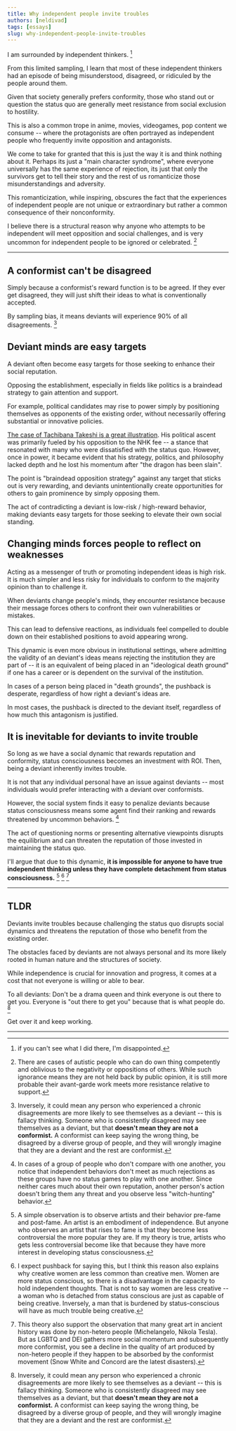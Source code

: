 ```yaml
---
title: Why independent people invite troubles
authors: [neldivad]
tags: [essays]
slug: why-independent-people-invite-troubles
---
```


I am surrounded by independent thinkers. [^1]

[^1]: if you can't see what I did there, I'm disappointed. 

From this limited sampling, I learn that most of these independent thinkers had an episode of being misunderstood, disagreed, or ridiculed by the people around them. 

<!--truncate-->

Given that society generally prefers conformity, those who stand out or question the status quo are generally meet resistance from social exclusion to hostility.

This is also a common trope in anime, movies, videogames, pop content we consume -- where the protagonists are often portrayed as independent people who frequently invite opposition and antagonists. 

We come to take for granted that this is just the way it is and think nothing about it. Perhaps its just a "main character syndrome", where everyone universally has the same experience of rejection, its just that only the survivors get to tell their story and the rest of us romanticize those misunderstandings and adversity. 


This romanticization, while inspiring, obscures the fact that the experiences of independent people are not unique or extraordinary but rather a common consequence of their nonconformity.

I believe there is a structural reason why anyone who attempts to be independent will meet opposition and social challenges, and is very uncommon for independent people to be ignored or celebrated. [^2] 

[^2]: There are cases of autistic people who can do own thing competently and oblivious to the negativity or oppositions of others. While such ignorance means they are not held back by public opinion, it is still more probable their avant-garde work meets more resistance relative to support. 


---

## A conformist can't be disagreed

Simply because a conformist's reward function is to be agreed. If they ever get disagreed, they will just shift their ideas to what is conventionally accepted. 

By sampling bias, it means deviants will experience 90% of all disagreements. [^5]

[^5]: Inversely, it could mean any person who experienced a chronic disagreements are more likely to see themselves as a deviant -- this is fallacy thinking. Someone who is consistently disagreed may see themselves as a deviant, but that **doesn't mean they are not a conformist.** A conformist can keep saying the wrong thing, be disagreed by a diverse group of people, and they will wrongly imagine that they are a deviant and the rest are conformist.

## Deviant minds are easy targets
A deviant often become easy targets for those seeking to enhance their social reputation. 

Opposing the establishment, especially in fields like politics is a braindead strategy to gain attention and support. 

For example, political candidates may rise to power simply by positioning themselves as opponents of the existing order, without necessarily offering substantial or innovative policies.

[The case of Tachibana Takeshi is a great illustration](https://www.youtube.com/watch?v=cZG95grO-vc&ab_channel=Japanalysis). His political ascent was primarily fueled by his opposition to the NHK fee -- a stance that resonated with many who were dissatisfied with the status quo. However, once in power, it became evident that his strategy, politics, and philosophy lacked depth and he lost his momentum after "the dragon has been slain". 

The point is "braindead opposition strategy" against any target that sticks out is very rewarding, and deviants unintentionally create opportunities for others to gain prominence by simply opposing them. 

The act of contradicting a deviant is low-risk / high-reward behavior, making deviants easy targets for those seeking to elevate their own social standing.

## Changing minds forces people to reflect on weaknesses
Acting as a messenger of truth or promoting independent ideas is high risk. It is much simpler and less risky for individuals to conform to the majority opinion than to challenge it. 

When deviants change people's minds, they encounter resistance because their message forces others to confront their own vulnerabilities or mistakes.

This can lead to defensive reactions, as individuals feel compelled to double down on their established positions to avoid appearing wrong. 

This dynamic is even more obvious in institutional settings, where admitting the validity of an deviant's ideas means rejecting the institution they are part of -- it is an equivalent of being placed in an "ideological death ground" if one has a career or is dependent on the survival of the institution. 

In cases of a person being placed in "death grounds", the pushback is desperate, regardless of how right a deviant's ideas are. 

In most cases, the pushback is directed to the deviant itself, regardless of how much this antagonism is justified. 


## It is inevitable for deviants to invite trouble
So long as we have a social dynamic that rewards reputation and conformity, status consciousness becomes an investment with ROI. Then, being a deviant inherently invites trouble.

It is not that any individual personal have an issue against deviants -- most individuals would prefer interacting with a deviant over conformists. 

However, the social system finds it easy to penalize deviants because status consciousness means some agent find their ranking and rewards threatened by uncommon behaviors. [^4] 

[^4]: In cases of a group of people who don't compare with one another, you notice that independent behaviors don't meet as much rejections as these groups have no status games to play with one another. Since neither cares much about their own reputation, another person's action doesn't bring them any threat and you observe less "witch-hunting" behavior.

The act of questioning norms or presenting alternative viewpoints disrupts the equilibrium and can threaten the reputation of those invested in maintaining the status quo.

I'll argue that due to this dynamic, **it is impossible for anyone to have true independent thinking unless they have complete detachment from status consciousness.** [^3] [^6] [^7]

[^3]: A simple observation is to observe artists and their behavior pre-fame and post-fame. An artist is an embodiment of independence. But anyone who observes an artist that rises to fame is that they become less controversial the more popular they are. If my theory is true, artists who gets less controversial become like that because they have more interest in developing status consciousness.

[^6]: I expect pushback for saying this, but I think this reason also explains why creative women are less common than creative men. Women are more status conscious, so there is a disadvantage in the capacity to hold independent thoughts. That is not to say women are less creative -- a woman who is detached from status conscious are just as capable of being creative. Inversely, a man that is burdened by status-conscious will have as much trouble being creative.  

[^7]: This theory also support the observation that many great art in ancient history was done by non-hetero people (Michelangelo, Nikola Tesla). But as LGBTQ and DEI gathers more social momentum and subsequently more conformist, you see a decline in the quality of art produced by non-hetero people if they happen to be absorbed by the conformist movement (Snow White and Concord are the latest disasters).

--- 

## TLDR

Deviants invite troubles because challenging the status quo disrupts social dynamics and threatens the reputation of those who benefit from the existing order. 

The obstacles faced by deviants are not always personal and its more likely rooted in human nature and the structures of society. 

While independence is crucial for innovation and progress, it comes at a cost that not everyone is willing or able to bear. 

To all deviants: Don't be a drama queen and think everyone is out there to get you. Everyone is "out there to get you" because that is what people do. [^5]

Get over it and keep working. 

---